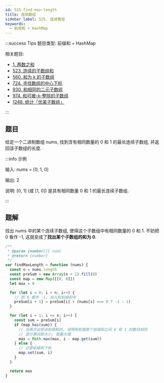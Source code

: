 ```yaml
---
id: 525-find-max-length
title: 连续数组
sidebar_label: 525. 连续数组
keywords:
  - 前缀和 + HashMap
---
```


:::success Tips
题目类型: 前缀和 + HashMap

相关题目:

- [1. 两数之和](/leetcode/easy/1-two-sum)
- [523. 连续的子数组和](/leetcode/medium/523-check-subarray-sum)
- [560. 和为 k 的子数组](/leetcode/medium/560-subarray-sum)
- [724. 寻找数组的中心下标](/leetcode/easy/724-pivot-index)
- [930. 和相同的二元子数组](/leetcode/medium/930-num-subarrays-with-sum)
- [974. 和可被-k-整除的子数组](/leetcode/medium/974-subarrays-div-by-k)
- [1248. 统计「优美子数组」](/leetcode/medium/1248-number-of-subarrays)

:::

## 题目

给定一个二进制数组 nums, 找到含有相同数量的 0 和 1 的最长连续子数组, 并返回该子数组的长度.

:::info 示例

输入: nums = [0, 1, 0]

输出: 2

说明: [0, 1] (或 [1, 0]) 是具有相同数量 0 和 1 的最长连续子数组.

:::

## 题解

找出 nums 中的某个连续子数组, 使得这个子数组中有相同数量的 0 和 1. 不妨把 0 看作 -1, 这就变成了**找出某个子数组的和为 0**.

```ts
/**
 * @param {number[]} nums
 * @return {number}
 */
var findMaxLength = function (nums) {
  const n = nums.length
  const preSum = new Array(n + 1).fill(0)
  const map = new Map([[0, 0]])
  let max = 0

  for (let i = 0; i < n; i++) {
    // 把 0 看作 -1, 加入到前缀和中
    preSum[i + 1] = preSum[i] + (nums[i] === 0 ? -1 : 1)
  }

  for (let i = 1; i <= n; i++) {
    const sum = preSum[i]
    if (map.has(sum)) {
      // 当再次出现该前缀和时, 说明和前面那个前缀和之间 0 和 1 的数目相同
      // 遂计算间距大小, 取最大值
      max = Math.max(max, i - map.get(sum))
    } else {
      // 记录前缀和下标
      map.set(sum, i)
    }
  }

  return max
}
```
